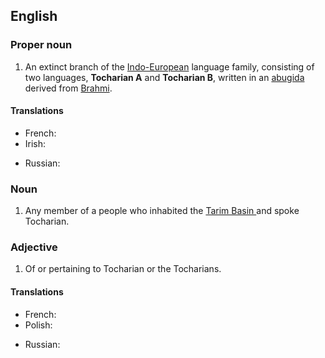 ==English==
{{wikipedia|dab=Tocharian}}

===Proper noun===
{{en-proper-noun}}

# An extinct branch of the [[Indo-European]] language family, consisting of two languages, '''Tocharian A''' and '''Tocharian B''', written in an [[abugida]] derived from [[Brahmi]].

====Translations====
{{trans-top|language}}
* French: {{t+|fr|tokharien|m}}
* Irish: {{t-|ga|Tocáiris|f|xs=Irish}}
{{trans-mid}}
* Russian: {{t|ru|тохарский|sc=Cyrl}}
{{trans-bottom}}

===Noun===
{{en-noun}}

# Any member of a people who inhabited the [[wikipedia:Tarim Basin | Tarim Basin ]] and spoke Tocharian.

===Adjective===
{{en-adj|-}}

# Of or pertaining to Tocharian or the Tocharians.

====Translations====
{{trans-top|related to Tocharians}}
* French: {{t+|fr|tokharien|m}}
* Polish: {{t-|pl|tocharski|m}}
{{trans-mid}}
* Russian: {{t|ru|тохарский|sc=Cyrl}}
{{trans-bottom}}